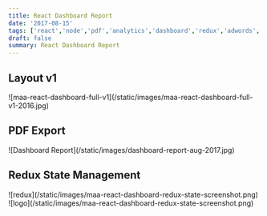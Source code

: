 ```yaml
---
title: React Dashboard Report
date: '2017-08-15'
tags: ['react','node','pdf','analytics','dashboard','redux','adwords','digital marketing']
draft: false
summary: React Dashboard Report
---
```


## Layout v1

<div className="flex flex-wrap -mx-2 overflow-auto xl:-mx-2">
  <div className="my-1 px-2 w-full overflow-hidden xl:my-1 xl:px-2">
    ![maa-react-dashboard-full-v1](/static/images/maa-react-dashboard-full-v1-2016.jpg)
  </div>
</div>

## PDF Export

<div className="flex flex-wrap -mx-2 overflow-auto xl:-mx-2">
  <div className="my-1 px-2 w-full overflow-hidden xl:my-1 xl:px-2">
    ![Dashboard Report](/static/images/dashboard-report-aug-2017.jpg)
  </div>
</div>

## Redux State Management

<div className="flex flex-wrap -mx-2 overflow-auto xl:-mx-2">
  <div className="my-1 px-2 w-full overflow-hidden xl:my-1 xl:px-2">
    ![redux](/static/images/maa-react-dashboard-redux-state-screenshot.png)
  </div>
  <div className="my-1 px-2 w-full overflow-hidden xl:my-1 xl:px-2">
    ![logo](/static/images/maa-react-dashboard-redux-state-screenshot.png)
  </div>
</div>
